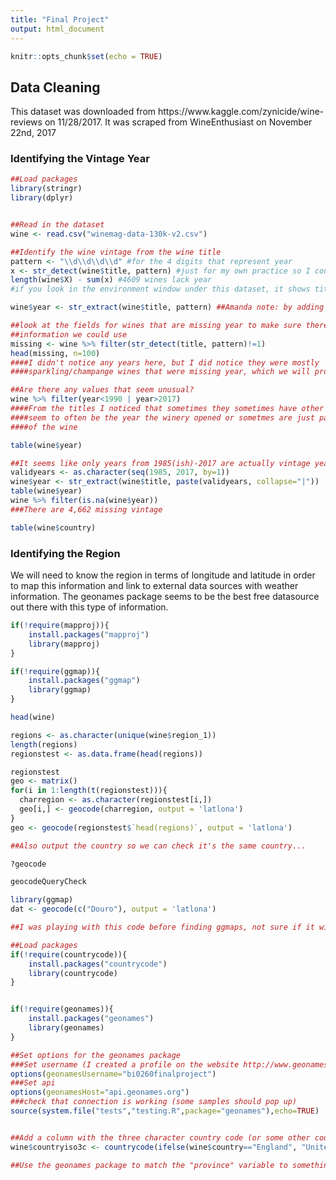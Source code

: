 ```yaml
---
title: "Final Project"
output: html_document
---
```


```r
knitr::opts_chunk$set(echo = TRUE)
```

## Data Cleaning

This dataset was downloaded from https://www.kaggle.com/zynicide/wine-reviews on 11/28/2017. It was scraped from WineEnthusiast on November 22nd, 2017

### Identifying the Vintage Year

```r

##Load packages
library(stringr)
library(dplyr)


##Read in the dataset
wine <- read.csv("winemag-data-130k-v2.csv")

##Identify the wine vintage from the wine title
pattern <- "\\d\\d\\d\\d" #for the 4 digits that represent year
x <- str_detect(wine$title, pattern) #just for my own practice so I could look at x and find out how much missing data there were 
length(wine$X) - sum(x) #4609 wines lack year
#if you look in the environment window under this dataset, it shows title as a factor with 118840 levels -- I am not sure where that number 118840 comes from, as each of these should be unique, right?

wine$year <- str_extract(wine$title, pattern) ##Amanda note: by adding the "wine$.." in front it joins the year column to the wine dataset, saving you the work you had below of left joining

##look at the fields for wines that are missing year to make sure there isn't other 
##information we could use
missing <- wine %>% filter(str_detect(title, pattern)!=1)
head(missing, n=100)
####I didn't notice any years here, but I did notice they were mostly 
####sparkling/champange wines that were missing year, which we will probably want to ####exclude anyway

##Are there any values that seem unusual?
wine %>% filter(year<1990 | year>2017)
####From the titles I noticed that sometimes they sometimes have other numbers which 
####seem to often be the year the winery opened or sometmes are just part of the name 
####of the wine

table(wine$year)

##It seems like only years from 1985(ish)-2017 are actually vintage years. Here's a ##second try at identifying the year based on this insight.
validyears <- as.character(seq(1985, 2017, by=1))
wine$year <- str_extract(wine$title, paste(validyears, collapse="|"))
table(wine$year)
wine %>% filter(is.na(wine$year))
###There are 4,662 missing vintage

table(wine$country)

```

### Identifying the Region

We will need to know the region in terms of longitude and latitude in order to map this information and link to external data sources with weather information. The geonames package seems to be the best free datasource out there with this type of information.

```r

if(!require(mapproj)){
    install.packages("mapproj")
    library(mapproj)
}

if(!require(ggmap)){
    install.packages("ggmap")
    library(ggmap)
}

head(wine)

regions <- as.character(unique(wine$region_1))
length(regions)
regionstest <- as.data.frame(head(regions))

regionstest 
geo <- matrix()
for(i in 1:length(t(regionstest))){
  charregion <- as.character(regionstest[i,])
  geo[i,] <- geocode(charregion, output = 'latlona')
}
geo <- geocode(regionstest$`head(regions)`, output = 'latlona')

##Also output the country so we can check it's the same country...

?geocode

geocodeQueryCheck

library(ggmap)
dat <- geocode(c("Douro"), output = 'latlona')


```

```r
##I was playing with this code before finding ggmaps, not sure if it will be useful in the future

##Load packages 
if(!require(countrycode)){
    install.packages("countrycode")
    library(countrycode)
}


if(!require(geonames)){
    install.packages("geonames")
    library(geonames)
}

##Set options for the geonames package
###Set username (I created a profile on the website http://www.geonames.org/)
options(geonamesUsername="bi0260finalproject")
###Set api
options(geonamesHost="api.geonames.org")
###check that connection is working (some samples should pop up)
source(system.file("tests","testing.R",package="geonames"),echo=TRUE)


##Add a column with the three character country code (or some other country ID, we just need a standardized way to be able to match the countries in this wine dataset to other data sources)
wine$countryiso3c <- countrycode(ifelse(wine$country=="England", "United Kingdom", as.character(wine$country)), 'country.name', 'iso3c') 

##Use the geonames package to match the "province" variable to something meaningful like coordinates (perhaps using the wikipedia search function in geonames)

```


